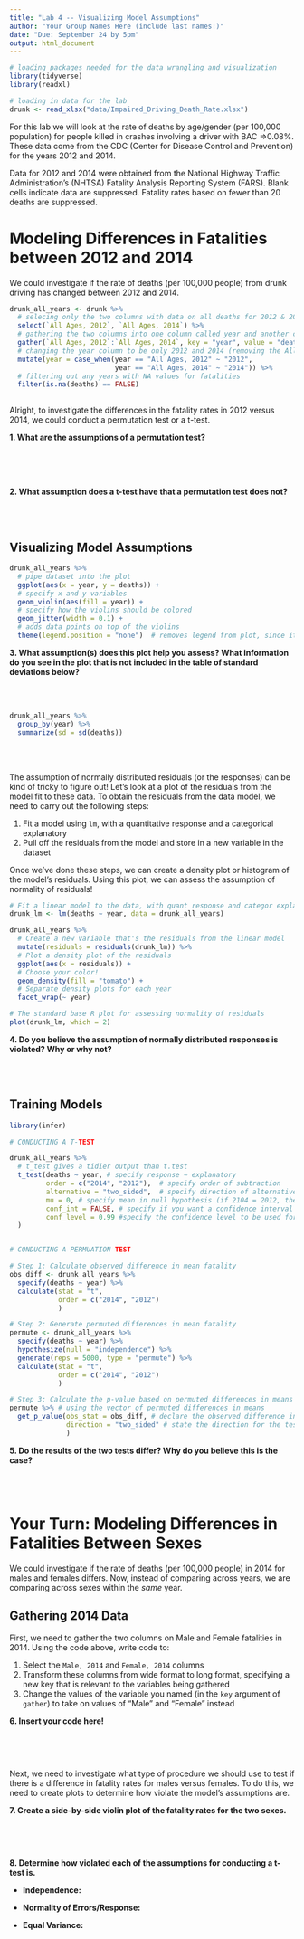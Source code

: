 ```yaml
---
title: "Lab 4 -- Visualizing Model Assumptions"
author: "Your Group Names Here (include last names!)"
date: "Due: September 24 by 5pm"
output: html_document
---
```

```r
# loading packages needed for the data wrangling and visualization 
library(tidyverse)
library(readxl)

# loading in data for the lab
drunk <- read_xlsx("data/Impaired_Driving_Death_Rate.xlsx")

```

For this lab we will look at the rate of deaths by age/gender 
(per 100,000 population) for people killed in crashes involving a driver 
with BAC =>0.08%. These data come from the CDC (Center for Disease Control and 
Prevention) for the years 2012 and 2014.  

Data for 2012 and 2014 were obtained from the National Highway Traffic 
Administration's (NHTSA) Fatality Analysis Reporting System (FARS). Blank cells 
indicate data are suppressed. Fatality rates based on fewer than 20 deaths are 
suppressed.


# Modeling Differences in Fatalities between 2012 and 2014   

We could investigate if the rate of deaths (per 100,000 people) from drunk
driving has changed between 2012 and 2014.   

```r

drunk_all_years <- drunk %>% 
  # selecing only the two columns with data on all deaths for 2012 & 2014 
  select(`All Ages, 2012`, `All Ages, 2014`) %>% 
  # gathering the two columns into one column called year and another called deaths  
  gather(`All Ages, 2012`:`All Ages, 2014`, key = "year", value = "deaths") %>% 
  # changing the year column to be only 2012 and 2014 (removing the All Ages prefix)
  mutate(year = case_when(year == "All Ages, 2012" ~ "2012", 
                          year == "All Ages, 2014" ~ "2014")) %>% 
  # filtering out any years with NA values for fatalities 
  filter(is.na(deaths) == FALSE)
  
```  

Alright, to investigate the differences in the fatality rates in 2012 versus 
2014, we could conduct a permutation test or a t-test.  

__1. What are the assumptions of a permutation test?__  
</br>



</br>
</br>

__2. What assumption does a t-test have that a permutation test does not?__ 
</br>



</br>
</br>


## Visualizing Model Assumptions  

```r
drunk_all_years %>% 
  # pipe dataset into the plot
  ggplot(aes(x = year, y = deaths)) + 
  # specify x and y variables 
  geom_violin(aes(fill = year)) + 
  # specify how the violins should be colored 
  geom_jitter(width = 0.1) + 
  # adds data points on top of the violins   
  theme(legend.position = "none")  # removes legend from plot, since it is redundant with x-axis label
```

__3. What assumption(s) does this plot help you assess? What information do you see in the plot that is not included in the table of standard deviations below?__ 
</br>



</br>
</br>

```r
drunk_all_years %>% 
  group_by(year) %>% 
  summarize(sd = sd(deaths))
```

</br>
</br>


The assumption of normally distributed residuals (or the responses) can be kind
of tricky to figure out! Let's look at a plot of the residuals from the model 
fit to these data. To obtain the residuals from the data model, we need to carry 
out the following steps:  

1. Fit a model using `lm`, with a quantitative response and a categorical 
explanatory  
2. Pull off the residuals from the model and store in a new variable in the 
dataset  

Once we've done these steps, we can create a density plot or histogram of the 
model's residuals. Using this plot, we can assess the assumption of normality 
of residuals!  

```r
# Fit a linear model to the data, with quant response and categor explanatory 
drunk_lm <- lm(deaths ~ year, data = drunk_all_years)

drunk_all_years %>% 
  # Create a new variable that's the residuals from the linear model 
  mutate(residuals = residuals(drunk_lm)) %>% 
  # Plot a density plot of the residuals 
  ggplot(aes(x = residuals)) +
  # Choose your color! 
  geom_density(fill = "tomato") + 
  # Separate density plots for each year
  facet_wrap(~ year)

# The standard base R plot for assessing normality of residuals  
plot(drunk_lm, which = 2)

```

__4. Do you believe the assumption of normally distributed responses is violated? Why or why not?__ 
</br>


</br>
</br>


## Training Models 


```r
library(infer)

# CONDUCTING A T-TEST

drunk_all_years %>% 
  # t_test gives a tidier output than t.test
  t_test(deaths ~ year, # specify response ~ explanatory 
         order = c("2014", "2012"),  # specify order of subtraction
         alternative = "two_sided",  # specify direction of alternative 
         mu = 0, # specify mean in null hypothesis (if 2104 = 2012, then 2014 - 2012 = 0)
         conf_int = FALSE, # specify if you want a confidence interval (TRUE = yes, FALSE = no)
         conf_level = 0.99 #specify the confidence level to be used for the interval 
  )


# CONDUCTING A PERMUATION TEST

# Step 1: Calculate observed difference in mean fatality 
obs_diff <- drunk_all_years %>% 
  specify(deaths ~ year) %>% 
  calculate(stat = "t", 
            order = c("2014", "2012")
            )

# Step 2: Generate permuted differences in mean fatality  
permute <- drunk_all_years %>% 
  specify(deaths ~ year) %>% 
  hypothesize(null = "independence") %>% 
  generate(reps = 5000, type = "permute") %>% 
  calculate(stat = "t", 
            order = c("2014", "2012")
            ) 

# Step 3: Calculate the p-value based on permuted differences in means 
permute %>% # using the vector of permuted differences in means
  get_p_value(obs_stat = obs_diff, # declare the observed difference in means  
              direction = "two_sided" # state the direction for the test
              )
```


__5. Do the results of the two tests differ? Why do you believe this is the case?__ 
</br>



</br>
</br>

# Your Turn: Modeling Differences in Fatalities Between Sexes  

We could investigate if the rate of deaths (per 100,000 people) in 2014 
for males and females differs. Now, instead of comparing across years, we are 
comparing across sexes within the *same* year. 


## Gathering 2014 Data 

First, we need to gather the two columns on Male and Female fatalities in 2014. 
Using the code above, write code to:  

1. Select the `Male, 2014` and `Female, 2014` columns  
2. Transform these columns from wide format to long format, specifying a new key 
that is relevant to the variables being gathered  
3. Change the values of the variable you named (in the `key` argument of 
`gather`) to take on values of "Male" and "Female" instead  

__6. Insert your code here!__ 

```r

```  

</br>
</br>

Next, we need to investigate what type of procedure we should use to test if there 
is a difference in fatality rates for males versus females. To do this, we need 
to create plots to determine how violate the model's assumptions are.  

__7. Create a side-by-side violin plot of the fatality rates for the two sexes.__ 

```r


```  


</br>
</br>

__8. Determine how violated each of the assumptions for conducting a t-test is.__ 

* __Independence:__  


* __Normality of Errors/Response:__  


* __Equal Variance:__  


